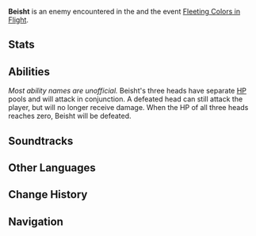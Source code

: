 {{About|the boss|the character|Beisht}}
{{Enemy Infobox
|name     = Beisht
|image    = NPC Beisht.png
|title    = Avenger of the Vortex
|type     = Quest Bosses
|dmgtype  = Hydro
|weakpoint = no
|ability1 = Vacuum Field
|ability2 = Invincibility Frames
}}
'''Beisht''' is an enemy encountered in the {{Quest|Where the Heart Finds Rest}} and the event [[Fleeting Colors in Flight/Oceanic Defender|Fleeting Colors in Flight]].

==Stats==
{{Enemy Stats
|hp_ratio  = 6
|hp_type   = 2
|atk_ratio = 4
|hydro_res = 70%
}}

==Abilities==
''Most ability names are unofficial.''
Beisht's three heads have separate [[HP]] pools and will attack in conjunction. A defeated head can still attack the player, but will no longer receive damage. When the HP of all three heads reaches zero, Beisht will be defeated.

{{Enemy Attacks
|enemy = Beisht
|name_1 = Water Orbs
|desc_1 = Conjures 6 orbs of water before launching them at the player, each dealing '''40% ATK''' as {{Color|Hydro DMG}}.
|file_1 = Beisht Attack 1

|name_2 = Head Thrust
|desc_2 = Lunges forward on the platform, dealing '''80% ATK''' as {{Color|Hydro DMG}}.
|file_2 = Beisht Attack 2

|name_3 = Jetstream
|desc_3 = Lowers its head onto the platform, [[Vacuum Field|sucks]] nearby players towards it and dealing '''40% ATK''' as {{Color|DoT Hydro DMG}} before launching a powerful water beam, dealing '''70% ATK''' as {{Color|Hydro DMG}}.
|file_3 = Beisht Attack 3

|name_4 = Vortex
|desc_4 = Creates a vortex at the middle of the platform, sucking players towards the center of the arena while dealing '''40% ATK''' as {{Color|Hydro DoT}}, before creating a massive splash that deals '''100% ATK''' as {{Color|Hydro DMG}}.
|file_4 = Beisht Attack 4

|name_5 = Revenge of the tide
|desc_5 = After two heads are defeated, periodically summons waves of water bombs to crash down on the platform, each dealing '''40% ATK''' as {{Color|Hydro DMG}}.
|file_5 = Beisht Attack 5
}}

==Soundtracks==
{{Soundtracks by Category Table|type=combat}}

==Other Languages==
{{Other Languages|Beisht}}

==Change History==
{{Change History|2.4}}

==Navigation==
{{Enemy Navbox|Special}}